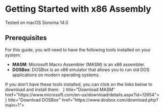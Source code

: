 
# Getting Started with x86 Assembly

<Callout emoji="👾" type="info">
    Tested on macOS Sonoma 14.0
</Callout>

## Prerequisites

For this guide, you will need to have the following tools installed on your system:

- **MASM**: Microsoft Macro Assembler (MASM) is an x86 assembler.
- **DOSBox**: DOSBox is an x86 emulator that allows you to run old DOS applications on modern operating systems.

<Callout type="info" emoji="ℹ️">
    If you don't have these tools installed, you can click on the links below to download and install them:
</Callout>
&nbsp;

<Cards>
<Card icon={<DownloadIcon />} title="Download MASM" href="https://www.microsoft.com/en-us/download/details.aspx?id=12654"></Card>
<Card icon={<DownloadIcon />} title="Download DOSBox" href="https://www.dosbox.com/download.php?main=1"></Card>
</Cards>
